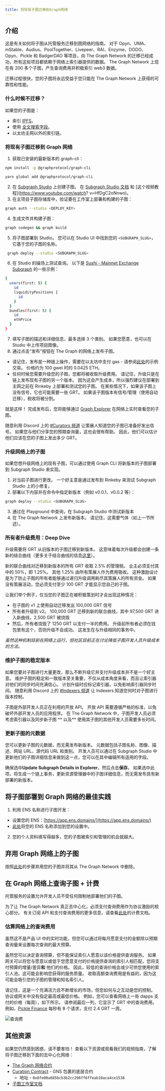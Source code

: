 ```yaml
---
title: 将现有子图迁移到Graph网络
---
```


## 介绍

这是有关如何将子图从托管服务迁移到图网络的指南。 对于 Opyn、UMA、mStable、Audius、PoolTogether、Livepeer、RAI、Enzyme、DODO、Opyn、Pickle 和 BadgerDAO 等项目，向 The Graph Network 的迁移已经成功，所有这些项目都依赖于网络上索引器提供的数据。 The Graph Network 上现在有 200 多个子图，产生查询费用并积极索引 web3 数据。

迁移过程很快，您的子图将永远受益于您只能在 The Graph Network 上获得的可靠性和性能。

### 什么时候不迁移？

如果您的子图是：

- 索引 [IPFS](https://ipfs.io/)。
- 使用 [全文搜索字段](/developing/creating-a-subgraph/#defining-fulltext-search-fields)。
- 以太坊主网以外的索引链。

### 将现有子图迁移到 Graph 网络

1. 获取已安装的最新版本的 graph-cli：

```sh
npm install -g @graphprotocol/graph-cli
```

```sh
yarn global add @graphprotocol/graph-cli
```

2. 在 [Subgraph Studio](https://thegraph.com/studio/) 上创建子图。 在 [Subgraph Studio 文档](/deploying/subgraph-studio) 和 [这个视频教程](https://www.youtube.com/watch? v=HfDgC2oNnwo)。
3. 在主项目子图存储库中，验证要在工作室上部署和构建的子图：

```sh
graph auth --studio <DEPLOY_KEY>
```

4. 生成文件并构建子图：

```sh
graph codegen && graph build
```

5. 将子图部署到 Studio。 您可以在 Studio UI 中找到您的 `<SUBGRAPH_SLUG>`，它基于您的子图的名称。

```sh
 graph deploy --studio <SUBGRAPH_SLUG>
```

6. 在 Studio 的操场上测试查询。 以下是 [Sushi - Mainnet Exchange Subgraph](https://thegraph.com/explorer/subgraph?id=0x4bb4c1b0745ef7b4642feeccd0740dec417ca0a0-0&view=Playground) 的一些示例：

```sh
{
  users(first: 5) {
    id
    liquidityPositions {
      id
    }
  }
  bundles(first: 5) {
    id
    ethPrice
  }
}
```

7. 填写子图的描述和详细信息，最多选择 3 个类别。 如果您愿意，也可以在 Studio 中上传项目图像。
8. 通过点击“发布”按钮在 The Graph 的网络上发布子图。

- 请记住，发布是一种链上操作，需要在以太坊中支付 gas - 请参阅[此处](https://etherscan.io/tx/0xd0c3fa0bc035703c9ba1ce40c1862559b9c5b6ea1198b3320871d535aa0de87b)的示例交易。 价格约为 100 gwei 时的 0.0425 ETH。
- 任何时候您需要升级您的子图，您都将被收取升级费用。 请记住，升级只是在链上发布现有子图的另一个版本。 因为这会产生成本，所以强烈建议在部署到主网之前在 Rinkeby 上部署和测试您的子图。 在某些情况下，如果该子图上没有信号，它也可能需要一些 GRT。 如果该子图版本有信号/管理（使用自动迁移），税收将被分割。

就是这样！ 完成发布后，您将能够通过 [Graph Explorer](https://thegraph.com/explorer) 在网络上实时查看您的子图。

随意利用 Discord 上的 [#Curators 频道](https://discord.gg/rC8rBuRtbH) 让策展人知道您的子图已准备好发出信号。 如果您与他们分享您的预期查询量，这也会很有帮助。 因此，他们可以估计他们应该在您的子图上发出多少 GRT。

### 升级网络上的子图

如果您想升级网络上的现有子图，可以通过使用 Graph CLI 将新版本的子图部署到 Subgraph Studio 来实现。

1. 对当前子图进行更改。 一个好主意是通过发布到 Rinkeby 来测试 Subgraph Studio 上的小修复。
2. 部署以下内容并在命令中指定新版本（例如 v0.0.1、v0.0.2 等）：

```sh
graph deploy --studio <SUBGRAPH_SLUG>
```

3. 通过在 Playground 中查询，在 Subgraph Studio 中测试新版本
4. 在 The Graph Network 上发布新版本。 请记住，这需要气体（如上一节所述）。

### 所有者升级费用：Deep Dive

升级需要将 GRT 从旧版本的子图迁移到新版本。 这意味着每次升级都会创建一条新的结合曲线（更多关于结合曲线的信息[这里](/network/curating#bonding-curve-101)）。

新的联合曲线对迁移到新版本的所有 GRT 收取 2.5% 的管理税。 业主必须支付其中的 50%，即 1.25%。 其他 1.25% 由所有策展人作为费用吸收。 这种激励设计是为了防止子图的所有者能够通过递归升级调用耗尽其策展人的所有资金。 如果没有策展活动，您必须支付至少 100 GRT 才能显示您自己的子图。

让我们举个例子，仅当您的子图正在被积极策划时才会出现这种情况：

- 在子图的 v1 上使用自动迁移发出 100,000 GRT 信号
- 所有者升级到 v2。 100,000 GRT 迁移到新的联合曲线，其中 97,500 GRT 进入新曲线，2,500 GRT 被烧毁
- 然后，所有者烧毁了 1250 GRT 以支付一半的费用。 升级前所有者必须在钱包里有这个，否则升级不会成功。 这发生在与升级相同的事务中。

_虽然这种机制目前在网络上运行，但社区目前正在讨论降低子图开发人员升级成本的方法。_

### 维护子图的稳定版本

如果您要对子图进行大量更改，那么不断升级它并支付升级成本并不是一个好主意。 维护子图的稳定和一致版本至关重要，不仅从成本角度来看，而且让索引器对他们的同步时间充满信心。 计划升级时应标记索引器，以免影响索引器同步时间。 随意利用 Discord 上的 [#Indexers 频道](https://discord.gg/rC8rBuRtbH) 让 Indexers 知道您何时对子图进行版本控制。

子图是外部开发人员正在利用的开放 API。 开放 API 需要遵循严格的标准，以免破坏外部开发人员的应用程序。 在 The Graph Network 中，子图开发人员必须考虑索引器以及同步新子图 ** 以及** 使用其子图的其他开发人员需要多长时间。

### 更新子图的元数据

您可以更新子图的元数据，而无需发布新版本。 元数据包括子图名称、图像、描述、网站 URL、源代码 URL 和类别。 开发人员可以通过在 Subgraph Studio 中更新他们的子图详细信息来做到这一点，您可以在其中编辑所有适用的字段。

确保选中**Update Subgraph Details in Explorer**，然后点击**保存**。 如果选中此项，将生成一个链上事务，更新资源管理器中的子图详细信息，而无需发布具有新部署的新版本。

## 将子图部署到 Graph 网络的最佳实践

1. 利用 ENS 名称进行子图开发：

- 设置您的 ENS：[https://app.ens.domains/](https://app.ens.domains/)
- [此处](https://thegraph.com/explorer/settings?view=display-name)将您的 ENS 名称添加到您的设置中。

2. 您的个人资料填写得越多，您的子图被索引和管理的机会就越大。

## 弃用 Graph 网络上的子图

按照[此处](/managing/deprecating-a-subgraph)的步骤弃用您的子图并将其从 The Graph Network 中删除。

## 在 Graph 网络上查询子图 + 计费

托管服务的设置允许开发人员不受任何限制地部署他们的子图。

为了让 The Graph Network 真正去中心化，必须支付查询费用作为协议激励的核心部分。 有关订阅 API 和支付查询费用的更多信息，请查看[此处](/querying/billing)的计费文档。

### 估算网络上的查询费用

虽然这不是产品 UI 中的实时功能，但您可以通过将每月愿意支付的金额除以预期查询量来设置每次查询的最大预算。

虽然您可以决定查询预算，但不能保证索引人愿意以该价格提供查询服务。 如果网关可以将您与愿意以或低于您愿意支付的价格提供查询的索引人相匹配，您将支付预算的增量/差异**和** 他们的价格。 因此，较低的查询价格会减少可供您使用的索引人池，这可能会影响您获得的服务质量。 收取高额查询费用是有益的，因为这可能会吸引您的子图的管理和知名索引人。

请记住，这是一个充满活力且不断增长的市场，但您如何与之互动是您的控制。 协议或网关中没有指定最高或最低价格。 例如，您可以查看网络上一些 dapps 支付的价格（每周），如下所示。 请参阅最后一列，它显示了 GRT 中的查询费用。 例如，[Pickle Finance](https://www.pickle.finance/) 每秒有 8 个请求，支付 2.4 GRT 一周。

![查询费](/img/QueryFee.png)

## 其他资源

如果您仍然感到困惑，请不要害怕！ 查看以下资源或观看我们的视频指南，了解将子图迁移到下面的去中心化网络：

<VideoEmbed src="https://www.youtube.com/embed/CzdQ3dFFrjo" />

- [The Graph 网络合约](https://github.com/graphprotocol/contracts)
- [Curation Contract](https://github.com/graphprotocol/contracts/blob/dev/contracts/curation/Curation.sol) - GNS 包裹的底层合约
  - 地址 - `0x8fe00a685bcb3b2cc296ff6ffeab10aca4ce1538`
- [子图工作室文档](/deploying/subgraph-studio)
